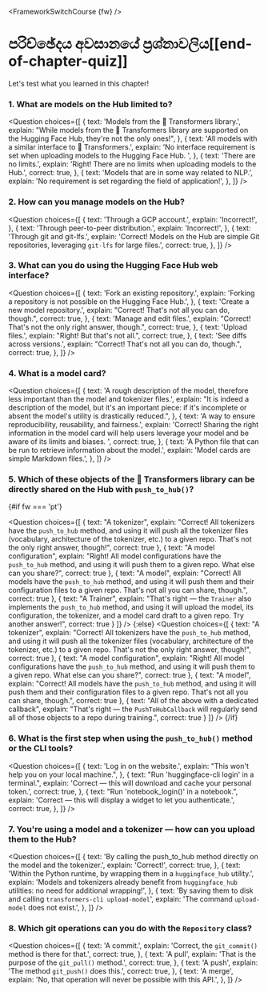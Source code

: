 <FrameworkSwitchCourse {fw} />

<!-- DISABLE-FRONTMATTER-SECTIONS -->

# පරිච්ඡේදය අවසානයේ ප්‍රශ්නාවලිය[[end-of-chapter-quiz]]

<CourseFloatingBanner chapter={4} classNames="absolute z-10 right-0 top-0" />

Let's test what you learned in this chapter!

### 1. What are models on the Hub limited to?

<Question
  choices={[
    {
      text: 'Models from the 🤗 Transformers library.',
      explain:
        "While models from the 🤗 Transformers library are supported on the Hugging Face Hub, they're not the only ones!",
    },
    {
      text: 'All models with a similar interface to 🤗 Transformers.',
      explain:
        'No interface requirement is set when uploading models to the Hugging Face Hub. ',
    },
    {
      text: 'There are no limits.',
      explain: 'Right! There are no limits when uploading models to the Hub.',
      correct: true,
    },
    {
      text: 'Models that are in some way related to NLP.',
      explain: 'No requirement is set regarding the field of application!',
    },
  ]}
/>

### 2. How can you manage models on the Hub?

<Question
  choices={[
    {
      text: 'Through a GCP account.',
      explain: 'Incorrect!',
    },
    {
      text: 'Through peer-to-peer distribution.',
      explain: 'Incorrect!',
    },
    {
      text: 'Through git and git-lfs.',
      explain:
        'Correct! Models on the Hub are simple Git repositories, leveraging <code>git-lfs</code> for large files.',
      correct: true,
    },
  ]}
/>

### 3. What can you do using the Hugging Face Hub web interface?

<Question
  choices={[
    {
      text: 'Fork an existing repository.',
      explain: 'Forking a repository is not possible on the Hugging Face Hub.',
    },
    {
      text: 'Create a new model repository.',
      explain: "Correct! That's not all you can do, though.",
      correct: true,
    },
    {
      text: 'Manage and edit files.',
      explain: "Correct! That's not the only right answer, though.",
      correct: true,
    },
    {
      text: 'Upload files.',
      explain: "Right! But that's not all.",
      correct: true,
    },
    {
      text: 'See diffs across versions.',
      explain: "Correct! That's not all you can do, though.",
      correct: true,
    },
  ]}
/>

### 4. What is a model card?

<Question
  choices={[
    {
      text: 'A rough description of the model, therefore less important than the model and tokenizer files.',
      explain:
        "It is indeed a description of the model, but it's an important piece: if it's incomplete or absent the model's utility is drastically reduced.",
    },
    {
      text: 'A way to ensure reproducibility, reusability, and fairness.',
      explain:
        'Correct! Sharing the right information in the model card will help users leverage your model and be aware of its limits and biases. ',
      correct: true,
    },
    {
      text: 'A Python file that can be run to retrieve information about the model.',
      explain: 'Model cards are simple Markdown files.',
    },
  ]}
/>

### 5. Which of these objects of the 🤗 Transformers library can be directly shared on the Hub with `push_to_hub()`?

{#if fw === 'pt'}

<Question
	choices={[
		{
			text: "A tokenizer",
			explain: "Correct! All tokenizers have the <code>push_to_hub</code> method, and using it will push all the tokenizer files (vocabulary, architecture of the tokenizer, etc.) to a given repo. That's not the only right answer, though!",
            correct: true
		},
		{
			text: "A model configuration",
			explain: "Right! All model configurations have the <code>push_to_hub</code> method, and using it will push them to a given repo. What else can you share?",
            correct: true
		},
		{
			text: "A model",
			explain: "Correct! All models have the <code>push_to_hub</code> method, and using it will push them and their configuration files to a given repo. That's not all you can share, though.",
            correct: true
		},
        {
			text: "A Trainer",
			explain: "That's right — the <code>Trainer</code> also implements the <code>push_to_hub</code> method, and using it will upload the model, its configuration, the tokenizer, and a model card draft to a given repo. Try another answer!",
            correct: true
		}
	]}
/>
{:else}
<Question
	choices={[
		{
			text: "A tokenizer",
			explain: "Correct! All tokenizers have the <code>push_to_hub</code> method, and using it will push all the tokenizer files (vocabulary, architecture of the tokenizer, etc.) to a given repo. That's not the only right answer, though!",
            correct: true
		},
		{
			text: "A model configuration",
			explain: "Right! All model configurations have the <code>push_to_hub</code> method, and using it will push them to a given repo. What else can you share?",
            correct: true
		},
		{
			text: "A model",
			explain: "Correct! All models have the <code>push_to_hub</code> method, and using it will push them and their configuration files to a given repo. That's not all you can share, though.",
            correct: true
		},
		{
			text: "All of the above with a dedicated callback",
			explain: "That's right — the <code>PushToHubCallback</code> will regularly send all of those objects to a repo during training.",
            correct: true
		}
	]}
/>
{/if}

### 6. What is the first step when using the `push_to_hub()` method or the CLI tools?

<Question
  choices={[
    {
      text: 'Log in on the website.',
      explain: "This won't help you on your local machine.",
    },
    {
      text: "Run 'huggingface-cli login' in a terminal.",
      explain: 'Correct — this will download and cache your personal token.',
      correct: true,
    },
    {
      text: "Run 'notebook_login()' in a notebook.",
      explain: 'Correct — this will display a widget to let you authenticate.',
      correct: true,
    },
  ]}
/>

### 7. You're using a model and a tokenizer — how can you upload them to the Hub?

<Question
  choices={[
    {
      text: 'By calling the push_to_hub method directly on the model and the tokenizer.',
      explain: 'Correct!',
      correct: true,
    },
    {
      text: 'Within the Python runtime, by wrapping them in a <code>huggingface_hub</code> utility.',
      explain:
        'Models and tokenizers already benefit from <code>huggingface_hub</code> utilities: no need for additional wrapping!',
    },
    {
      text: 'By saving them to disk and calling <code>transformers-cli upload-model</code>',
      explain: 'The command <code>upload-model</code> does not exist.',
    },
  ]}
/>

### 8. Which git operations can you do with the `Repository` class?

<Question
  choices={[
    {
      text: 'A commit.',
      explain:
        'Correct, the <code>git_commit()</code> method is there for that.',
      correct: true,
    },
    {
      text: 'A pull',
      explain: 'That is the purpose of the <code>git_pull()</code> method.',
      correct: true,
    },
    {
      text: 'A push',
      explain: 'The method <code>git_push()</code> does this.',
      correct: true,
    },
    {
      text: 'A merge',
      explain: 'No, that operation will never be possible with this API.',
    },
  ]}
/>
